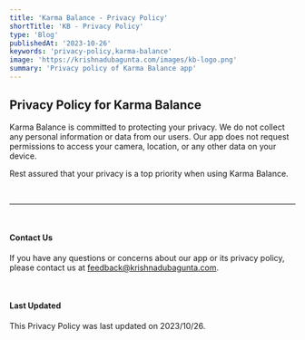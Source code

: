 ```yaml
---
title: 'Karma Balance - Privacy Policy'
shortTitle: 'KB - Privacy Policy'
type: 'Blog'
publishedAt: '2023-10-26'
keywords: 'privacy-policy,karma-balance'
image: 'https://krishnadubagunta.com/images/kb-logo.png'
summary: 'Privacy policy of Karma Balance app'
---
```

## Privacy Policy for Karma Balance

Karma Balance is committed to protecting your privacy. We do not collect any personal information or data from our users.
Our app does not request permissions to access your camera, location, or any other data on your device.

Rest assured that your privacy is a top priority when using Karma Balance.

<br />


---

<br />

#### Contact Us

If you have any questions or concerns about our app or its privacy policy, please contact us at [feedback@krishnadubagunta.com](mailto:feedback@krishnadubagunta.com).

<br />

#### Last Updated

This Privacy Policy was last updated on 2023/10/26.